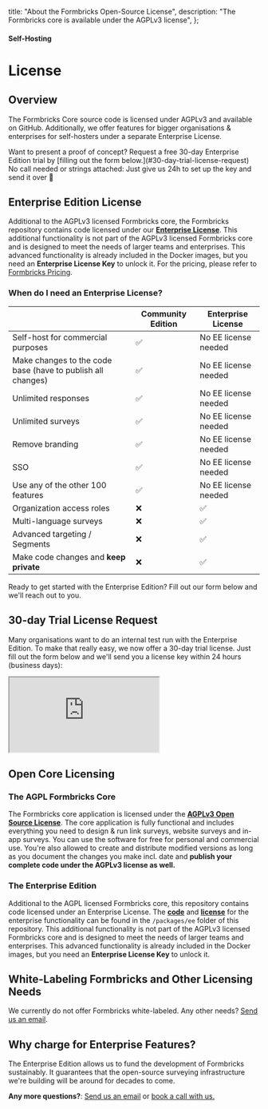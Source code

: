   title: "About the Formbricks Open-Source License",
  description: "The Formbricks core is available under the AGPLv3 license",
};

#### Self-Hosting

# License

## Overview

The Formbricks Core source code is licensed under AGPLv3 and available on GitHub. Additionally, we offer features for bigger organisations & enterprises for self-hosters under a separate Enterprise License.

<Note>
  Want to present a proof of concept? Request a free 30-day Enterprise Edition trial by [filling out the form
  below.](#30-day-trial-license-request) No call needed or strings attached: Just give us 24h to set up the
  key and send it over 🤙
</Note>

## Enterprise Edition License

Additional to the AGPLv3 licensed Formbricks core, the Formbricks repository contains code licensed under our **[Enterprise License](https://github.com/formbricks/formbricks/blob/main/packages/ee/LICENSE)**. This additional functionality is not part of the AGPLv3 licensed Formbricks core and is designed to meet the needs of larger teams and enterprises. This advanced functionality is already included in the Docker images, but you need an **Enterprise License Key** to unlock it. For the pricing, please refer to [Formbricks Pricing](https://formbricks.com/pricing).

### When do I need an Enterprise License?

|                                                             | Community Edition | Enterprise License   |
| ----------------------------------------------------------- | ----------------- | -------------------- |
| Self-host for commercial purposes                           | ✅                | No EE license needed |
| Make changes to the code base (have to publish all changes) | ✅                | No EE license needed |
| Unlimited responses                                         | ✅                | No EE license needed |
| Unlimited surveys                                           | ✅                | No EE license needed |
| Remove branding                                             | ✅                | No EE license needed |
| SSO                                                         | ✅                | No EE license needed |
| Use any of the other 100 features                           | ✅                | No EE license needed |
| Organization access roles                                   | ❌                | ✅                   |
| Multi-language surveys                                      | ❌                | ✅                   |
| Advanced targeting / Segments                               | ❌                | ✅                   |
| Make code changes and **keep private**                      | ❌                | ✅                   |

Ready to get started with the Enterprise Edition? Fill out our form below and we'll reach out to you.

## 30-day Trial License Request

Many organisations want to do an internal test run with the Enterprise Edition. To make that really easy, we now offer a 30-day trial license. Just fill out the form below and we'll send you a license key within 24 hours (business days):

<div
  style={{
    position: "relative",
    height: "100vh",
    maxHeight: "100vh",
    overflow: "auto",
    borderRadius: "12px",
  }}>
  <iframe
    src="https://app.formbricks.com/s/clvupq3y205i5yrm3sm9v1xt5"
    style={{ position: "absolute", left: 0, top: 0, width: "100%", height: "100%", border: 0 }}></iframe>
</div>

## Open Core Licensing

### The AGPL Formbricks Core

The Formbricks core application is licensed under the **[AGPLv3 Open Source License](https://github.com/formbricks/formbricks/blob/main/LICENSE)**. The core application is fully functional and includes everything you need to design & run link surveys, website surveys and in-app surveys. You can use the software for free for personal and commercial use. You're also allowed to create and distribute modified versions as long as you document the changes you make incl. date and **publish your complete code under the AGPLv3 license as well.**

### The Enterprise Edition

Additional to the AGPL licensed Formbricks core, this repository contains code licensed under an Enterprise License. The **[code](https://github.com/formbricks/formbricks/tree/main/packages/ee)** and **[license](https://github.com/formbricks/formbricks/blob/main/packages/ee/LICENSE)** for the enterprise functionality can be found in the `/packages/ee` folder of this repository. This additional functionality is not part of the AGPLv3 licensed Formbricks core and is designed to meet the needs of larger teams and enterprises. This advanced functionality is already included in the Docker images, but you need an **Enterprise License Key** to unlock it.

## White-Labeling Formbricks and Other Licensing Needs

We currently do not offer Formbricks white-labeled. Any other needs? [Send us an email](mailto:hola@formbricks.com).

## Why charge for Enterprise Features?

The Enterprise Edition allows us to fund the development of Formbricks sustainably. It guarantees that the open-source surveying infrastructure we're building will be around for decades to come.

**Any more questions?**: [Send us an email](mailto:johannes@formbricks.com) or [book a call with us.](https://cal.com/johannes/license)
